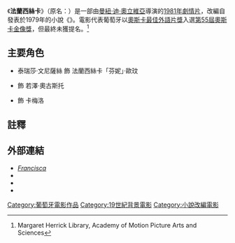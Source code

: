 {{expand|time=2016-11-18T17:34:41+00:00}}
{{unreferenced|time=2016-11-18T17:34:41+00:00}}
{{Infobox film
| name           = 法蘭西絲卡
|original_name  = {{lang|pt|''Francisca''}}
| image          = Francisca 1981 screenshot.JPG
| image_size   = 320px
| caption        = 泰瑞莎·文尼薩絲（{{lang|pt|Teresa Menezes}}）飾演主角法蘭西絲卡「芬妮」·歐玟（正中），取自本片截圖
| director       = [[曼紐·迪·奧立維亞|曼紐·迪·奧立維亞]]
| producer       = {{tsl|en|Paulo Branco|保羅·布朗柯}}
| writer         = 曼紐·迪·奧立維亞<br>{{tsl|en|Agustina Bessa-Luís|阿古絲蒂娜·貝薩-露薏絲}} {{small|(小說作者)}}
| starring       = 泰瑞莎·文尼薩絲<br>{{tsl|en|Diogo Dória|迪奧哥·多瑞亞}}<br>{{tsl|en|Mário Barroso|馬利歐·巴羅索}} 
| music          = 
| cinematography = Elso Roque
| editing        = Monique Rutler    
| distributor    = 
| released       = {{film date|1981|12|3|df=yes}}
| runtime        = 166分鐘
| country        = {{POR}}
| language       = [[葡萄牙語|葡萄牙語]]
| budget         = 
}}
{{Portal box|電影|葡萄牙}}

《'''法蘭西絲卡'''》（原名：{{lang|pt|''Francisca''}}）是一部由[[曼紐·迪·奧立維亞|曼紐·迪·奧立維亞]]導演的[[1981年電影|1981年]][[劇情片|劇情片]]，改編自{{tsl|en|Agustina Bessa-Luís|阿古絲蒂娜·貝薩-露薏絲}}發表於1979年的小說《{{tsl|pt|Fanny Owen|芬妮·歐玟}}》。電影代表葡萄牙以[[奧斯卡最佳外語片獎|奧斯卡最佳外語片獎]]入選[[第55屆奧斯卡金像獎|第55屆奧斯卡金像獎]]，但最終未獲提名。<ref>Margaret Herrick Library, Academy of Motion Picture Arts and Sciences</ref>

== 主要角色 ==
* 泰瑞莎·文尼薩絲 飾 法蘭西絲卡「芬妮」·歐玟
* {{tsl|en|Diogo Dória|迪奧哥·多瑞亞}} 飾 若澤·奧古斯托
* {{tsl|en|Mário Barroso|馬利歐·巴羅索}} 飾 卡梅洛

== 註釋 ==
{{reflist}}

== 外部連結 ==
* [https://web.archive.org/web/20180929224305/http://www.citi.pt/cultura/cinema/manoel_de_oliveira/francisca.html ''Francisca''] {{pt}}
* {{IMDb title|0082408|法蘭西絲卡}}
* {{Amg movie|150499|法蘭西絲卡}}
* {{Rotten-tomatoes|francisca-1981|法蘭西絲卡}}

[[Category:葡萄牙電影作品|Category:葡萄牙電影作品]]
[[Category:19世紀背景電影|Category:19世紀背景電影]]
[[Category:小說改編電影|Category:小說改編電影]]